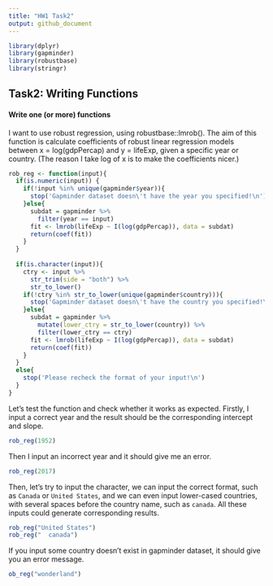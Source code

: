 ```yaml
---
title: "HW1 Task2"
output: github_document
---
```


```r
library(dplyr)
library(gapminder)
library(robustbase)
library(stringr)
```

## Task2: Writing Functions

#### Write one (or more) functions

I want to use robust regression, using robustbase::lmrob(). The aim of this function is calculate coefficients of robust linear regression models between x = log(gdpPercap) and y = lifeExp, given a specific year or country. (The reason I take log of x is to make the coefficients nicer.)

```r
rob_reg <- function(input){
  if(is.numeric(input)) {
    if(!input %in% unique(gapminder$year)){
      stop('Gapminder dataset doesn\'t have the year you specified!\n')
    }else{
      subdat = gapminder %>%
        filter(year == input)
      fit <- lmrob(lifeExp ~ I(log(gdpPercap)), data = subdat)
      return(coef(fit))
    }
  }
  
  if(is.character(input)){
    ctry <- input %>%
      str_trim(side = "both") %>%
      str_to_lower()
    if(!ctry %in% str_to_lower(unique(gapminder$country))){
      stop('Gapminder dataset doesn\'t have the country you specified!\n')
    }else{
      subdat = gapminder %>%
        mutate(lower_ctry = str_to_lower(country)) %>%
        filter(lower_ctry == ctry)
      fit <- lmrob(lifeExp ~ I(log(gdpPercap)), data = subdat)
      return(coef(fit))
    }
  }
  else{
    stop('Please recheck the format of your input!\n')
  }
}
```

Let's test the function and check whether it works as expected. Firstly, I input a correct year and the result should be the corresponding intercept and slope. 

```r
rob_reg(1952)
```

Then I input an incorrect year and it should give me an error. 

```r
rob_reg(2017)
```

Then, let's try to input the character, we can input the correct format, such as `Canada` or `United States`, and we can even input lower-cased countries, with several spaces before the country name, such as `   canada`. All these inputs could generate corresponding results. 

```r
rob_reg("United States")
rob_reg("  canada")
```

If you input some country doesn't exist in gapminder dataset, it should give you an error message. 

```r
ob_reg("wonderland")
```

